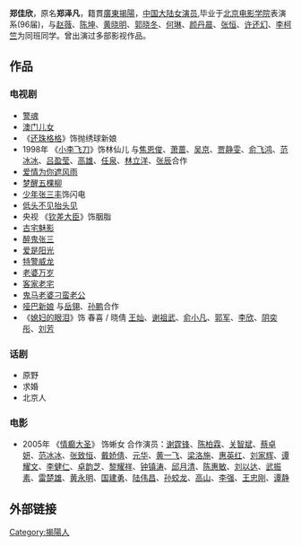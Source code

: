 '''郑佳欣'''，原名'''郑泽凡'''，籍貫[[廣東|廣東]][[揭陽|揭陽]]，[[中国大陆|中国大陆]][[女演员|女演员]],毕业于[[北京电影学院|北京电影学院]]表演系(96届)，与[[赵薇|赵薇]]、[[陈坤|陈坤]]、[[黄晓明|黄晓明]]、[[郭晓冬|郭晓冬]]、[[何琳|何琳]]、[[颜丹晨|颜丹晨]]、[[张恒|张恒]]、[[许还幻|许还幻]]、[[李柯竺|李柯竺]]为同班同学。曾出演过多部影视作品。

==作品==
===电视剧=== 
*[[警魂|警魂]]
*[[澳门儿女|澳门儿女]]
*《[[还珠格格|还珠格格]]》饰抛绣球新娘
*1998年 《[[小李飞刀|小李飞刀]]》饰林仙儿 与[[焦恩俊|焦恩俊]]、[[萧蔷|萧蔷]]、[[吳京_(演員)|吴京]]、[[贾静雯|贾静雯]]、[[俞飞鸿|俞飞鸿]]、[[范冰冰|范冰冰]]、[[吕盈莹|吕盈莹]]、[[高雄_(演員)|高雄]]、[[任泉|任泉]]、[[林立洋|林立洋]]、[[张辰|张辰]]合作
*[[爱情为你遮风雨|爱情为你遮风雨]]
*[[梦醒五棵柳|梦醒五棵柳]]
*[[少年张三丰|少年张三丰]]饰闪电
*[[低头不见抬头见|低头不见抬头见]]
*央视 《[[钦差大臣|钦差大臣]]》饰胭脂
*[[古宅魅影|古宅魅影]]
*[[醉鬼张三|醉鬼张三]]
*[[爱是阳光|爱是阳光]]
*[[特警威龙|特警威龙]]
*[[老婆万岁|老婆万岁]]
*[[客家老宅|客家老宅]]
*[[鬼马老婆刁蛮老公|鬼马老婆刁蛮老公]]
*[[哑巴新娘|哑巴新娘]] 与[[岳翎|岳翎]]、[[孫鵬_(藝人)|孙鹏]]合作
*《[[媳妇的眼泪|媳妇的眼泪]]》饰 春喜 / 晓倩 [[王灿|王灿]]、[[谢祖武|谢祖武]]、[[俞小凡|俞小凡]]、[[郭军|郭军]]、[[李欣|李欣]]、[[阴奕彤|阴奕彤]]、[[刘芳|刘芳]]

===话剧===
*原野
*求婚
*北京人  

===电影===
*2005年 《[[情癫大圣|情癫大圣]]》 饰蜥女 合作演员：[[谢霆锋|谢霆锋]]、[[陈柏霖|陈柏霖]]、[[关智斌|关智斌]]、[[蔡卓妍|蔡卓妍]]、[[范冰冰|范冰冰]]、[[张致恒|张致恒]]、[[戴娇倩|戴娇倩]]、[[元华|元华]]、[[黄一飞|黄一飞]]、[[梁洛施|梁洛施]]、[[惠英红|惠英红]]、[[刘家辉|刘家辉]]、[[谭耀文|谭耀文]]、[[李健仁|李健仁]]、[[卓韵芝|卓韵芝]]、[[黎耀祥|黎耀祥]]、[[钟镇涛|钟镇涛]]、[[邱月清|邱月清]]、[[陈惠敏|陈惠敏]]、[[刘以达|刘以达]]、[[武振素|武振素]]、[[雷楚雄|雷楚雄]]、[[黄永明|黄永明]]、[[国建勇|国建勇]]、[[陆伟昌|陆伟昌]]、[[孙蛟龙|孙蛟龙]]、[[高山|高山]]、[[李强|李强]]、[[王忠刚|王忠刚]]、[[谭静|谭静]]

==外部链接==

{{China-bio-stub}}

[[Category:揭陽人|Category:揭陽人]]